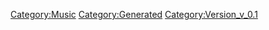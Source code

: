 {{Music
 |Name=0-G Love【MIRROR ver.】
 |ID=154
 |Cov=155
 |Cd=1
 |Nam=148
 |Div=148
 |Ma=1
 |SerieId=4
 |SerieLogoId=4
 |WavId=155
 |VariationId=0
 |Dsc=148
 |Strt=10
 |ValkyrieBattle=1
 |ValkyrieIntro=1
 |ValkyrieIntroSky=1
 |DivaSolo=1
 |DivaMulti=1
 |Exp=1
 |OfficialName=0-G Love（ミラー）
 |VocalName=
 |Description=
 |StoryTitle=
 |StoryDesc=
 |BuyURL=
 |BannerId=
 |AnmStoreURL=
}}
[[Category:Music]]
[[Category:Generated]]
[[Category:Version_v_0.1]]
